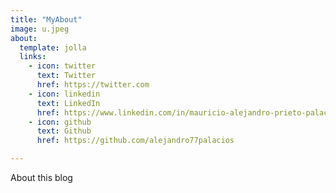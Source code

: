 ```yaml
---
title: "MyAbout"
image: u.jpeg
about:
  template: jolla
  links:
    - icon: twitter
      text: Twitter
      href: https://twitter.com
    - icon: linkedin
      text: LinkedIn
      href: https://www.linkedin.com/in/mauricio-alejandro-prieto-palacios-a26682245/
    - icon: github
      text: Github
      href: https://github.com/alejandro77palacios

---
```


About this blog
